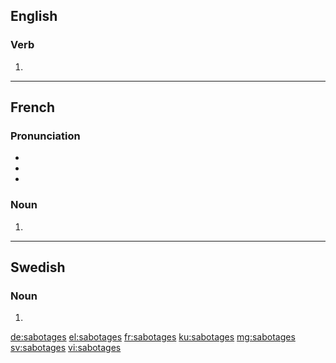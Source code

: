 ==English==

===Verb===
{{head|en}}

# {{en-third-person singular of|sabotage}}

----

==French==

===Pronunciation===
* {{IPA|/sa.bɔ.taʒ/|lang=fr}}
* {{homophones|sabotage|lang=fr}}
* {{hyphenation|sa|bo|tages|lang=fr}}

===Noun===
{{head|fr|plural|g=m-p}}

# {{plural of|sabotage|lang=fr}}

----

==Swedish==

===Noun===
{{head|sv|noun form}}

# {{sv-noun-form-indef-gen|sabotage}}

[[de:sabotages]]
[[el:sabotages]]
[[fr:sabotages]]
[[ku:sabotages]]
[[mg:sabotages]]
[[sv:sabotages]]
[[vi:sabotages]]